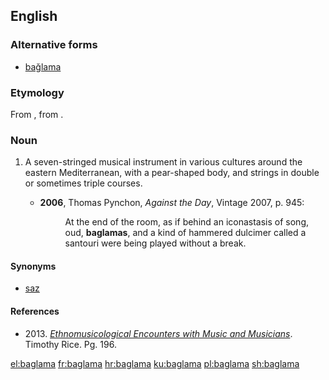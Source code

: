 ==English==
{{wikipedia}}

===Alternative forms===
* [[bağlama]]

===Etymology===
From {{etyl|tr|en}} {{term|bağlama|lang=tr}}, from {{term|bağlamak||to tie|lang=tr}}.

===Noun===
{{en-noun}}

# {{context|musical instrument|lang=en}} A seven-stringed musical instrument in various cultures around the eastern Mediterranean, with a pear-shaped body, and strings in double or sometimes triple courses.
#* '''2006''', Thomas Pynchon, ''Against the Day'', Vintage 2007, p. 945:
#*: At the end of the room, as if behind an iconastasis of song, oud, '''baglamas''', and a kind of hammered dulcimer called a santouri were being played without a break.

====Synonyms====
* [[saz]] 

====References====
* 2013. [https://books.google.com/books?id=_syhAgAAQBAJ&pg=PA196&dq=baglama+is&hl=en&sa=X&ved=0CDsQ6AEwBWoVChMIlvnJ2ZW5xwIVwjU-Ch3bJAR2#v=onepage&q=baglama%20is&f=false ''Ethnomusicological Encounters with Music and Musicians'']. Timothy Rice. Pg. 196.

[[el:baglama]]
[[fr:baglama]]
[[hr:baglama]]
[[ku:baglama]]
[[pl:baglama]]
[[sh:baglama]]